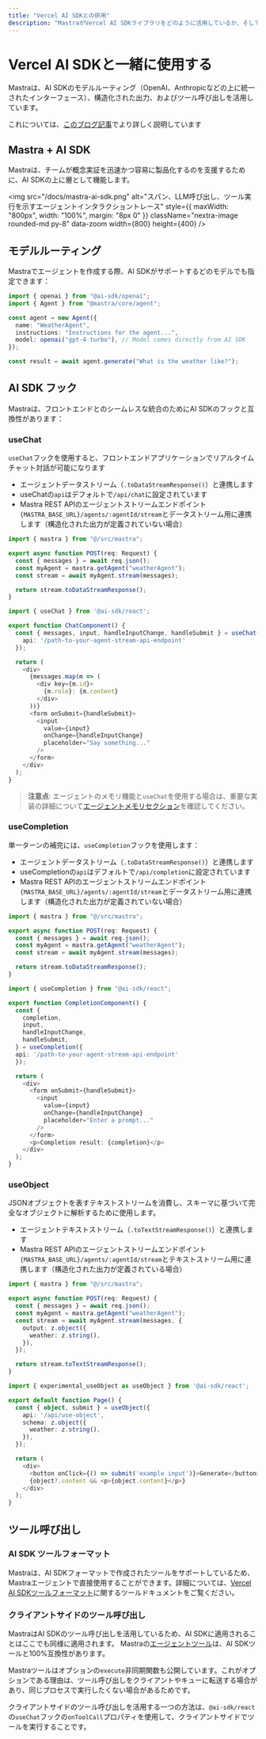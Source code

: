 ```yaml
---
title: "Vercel AI SDKとの併用"
description: "MastraがVercel AI SDKライブラリをどのように活用しているか、そしてMastraでさらにどのように活用できるかを学ぶ"
---
```


# Vercel AI SDKと一緒に使用する

Mastraは、AI SDKのモデルルーティング（OpenAI、Anthropicなどの上に統一されたインターフェース）、構造化された出力、およびツール呼び出しを活用しています。

これについては、[このブログ記事](https://mastra.ai/blog/using-ai-sdk-with-mastra)でより詳しく説明しています

## Mastra + AI SDK

Mastraは、チームが概念実証を迅速かつ容易に製品化するのを支援するために、AI SDKの上に層として機能します。

<img
  src="/docs/mastra-ai-sdk.png"
  alt="スパン、LLM呼び出し、ツール実行を示すエージェントインタラクショントレース"
  style={{ maxWidth: "800px", width: "100%", margin: "8px 0" }}
  className="nextra-image rounded-md py-8"
  data-zoom
  width={800}
  height={400}
/>

## モデルルーティング

Mastraでエージェントを作成する際、AI SDKがサポートするどのモデルでも指定できます：

```typescript
import { openai } from "@ai-sdk/openai";
import { Agent } from "@mastra/core/agent";

const agent = new Agent({
  name: "WeatherAgent",
  instructions: "Instructions for the agent...",
  model: openai("gpt-4-turbo"), // Model comes directly from AI SDK
});

const result = await agent.generate("What is the weather like?");
```

## AI SDK フック

Mastraは、フロントエンドとのシームレスな統合のためにAI SDKのフックと互換性があります：

### useChat

`useChat`フックを使用すると、フロントエンドアプリケーションでリアルタイムチャット対話が可能になります

- エージェントデータストリーム（`.toDataStreamResponse()`）と連携します
- useChatの`api`はデフォルトで`/api/chat`に設定されています
- Mastra REST APIのエージェントストリームエンドポイント`{MASTRA_BASE_URL}/agents/:agentId/stream`とデータストリーム用に連携します（構造化された出力が定義されていない場合）

```typescript filename="app/api/chat/route.ts" copy
import { mastra } from "@/src/mastra";

export async function POST(req: Request) {
  const { messages } = await req.json();
  const myAgent = mastra.getAgent("weatherAgent");
  const stream = await myAgent.stream(messages);

  return stream.toDataStreamResponse();
}
```

```typescript copy
import { useChat } from '@ai-sdk/react';

export function ChatComponent() {
  const { messages, input, handleInputChange, handleSubmit } = useChat({
    api: '/path-to-your-agent-stream-api-endpoint'
  });

  return (
    <div>
      {messages.map(m => (
        <div key={m.id}>
          {m.role}: {m.content}
        </div>
      ))}
      <form onSubmit={handleSubmit}>
        <input
          value={input}
          onChange={handleInputChange}
          placeholder="Say something..."
        />
      </form>
    </div>
  );
}
```

> **注意点**: エージェントのメモリ機能と`useChat`を使用する場合は、重要な実装の詳細について[エージェントメモリセクション](/docs/agents/agent-memory#usechat)を確認してください。

### useCompletion

単一ターンの補完には、`useCompletion`フックを使用します：

- エージェントデータストリーム（`.toDataStreamResponse()`）と連携します
- useCompletionの`api`はデフォルトで`/api/completion`に設定されています
- Mastra REST APIのエージェントストリームエンドポイント`{MASTRA_BASE_URL}/agents/:agentId/stream`とデータストリーム用に連携します（構造化された出力が定義されていない場合）

```typescript filename="app/api/completion/route.ts" copy
import { mastra } from "@/src/mastra";

export async function POST(req: Request) {
  const { messages } = await req.json();
  const myAgent = mastra.getAgent("weatherAgent");
  const stream = await myAgent.stream(messages);

  return stream.toDataStreamResponse();
}
```

```typescript
import { useCompletion } from "@ai-sdk/react";

export function CompletionComponent() {
  const {
    completion,
    input,
    handleInputChange,
    handleSubmit,
  } = useCompletion({
  api: '/path-to-your-agent-stream-api-endpoint'
  });

  return (
    <div>
      <form onSubmit={handleSubmit}>
        <input
          value={input}
          onChange={handleInputChange}
          placeholder="Enter a prompt..."
        />
      </form>
      <p>Completion result: {completion}</p>
    </div>
  );
}
```

### useObject

JSONオブジェクトを表すテキストストリームを消費し、スキーマに基づいて完全なオブジェクトに解析するために使用します。

- エージェントテキストストリーム（`.toTextStreamResponse()`）と連携します
- Mastra REST APIのエージェントストリームエンドポイント`{MASTRA_BASE_URL}/agents/:agentId/stream`とテキストストリーム用に連携します（構造化された出力が定義されている場合）

```typescript filename="app/api/use-object/route.ts" copy
import { mastra } from "@/src/mastra";

export async function POST(req: Request) {
  const { messages } = await req.json();
  const myAgent = mastra.getAgent("weatherAgent");
  const stream = await myAgent.stream(messages, {
    output: z.object({
      weather: z.string(),
    }),
  });

  return stream.toTextStreamResponse();
}
```

```typescript
import { experimental_useObject as useObject } from '@ai-sdk/react';

export default function Page() {
  const { object, submit } = useObject({
    api: '/api/use-object',
    schema: z.object({
      weather: z.string(),
    }),
  });

  return (
    <div>
      <button onClick={() => submit('example input')}>Generate</button>
      {object?.content && <p>{object.content}</p>}
    </div>
  );
}
```

## ツール呼び出し

### AI SDK ツールフォーマット

Mastraは、AI SDKフォーマットで作成されたツールをサポートしているため、Mastraエージェントで直接使用することができます。詳細については、[Vercel AI SDKツールフォーマット](/docs/agents/adding-tools#vercel-ai-sdk-tool-format)に関するツールドキュメントをご覧ください。

### クライアントサイドのツール呼び出し

MastraはAI SDKのツール呼び出しを活用しているため、AI SDKに適用されることはここでも同様に適用されます。
Mastraの[エージェントツール](/docs/agents/adding-tools)は、AI SDKツールと100%互換性があります。

Mastraツールはオプションの`execute`非同期関数も公開しています。これがオプションである理由は、ツール呼び出しをクライアントやキューに転送する場合があり、同じプロセスで実行したくない場合があるためです。

クライアントサイドのツール呼び出しを活用する一つの方法は、`@ai-sdk/react`の`useChat`フックの`onToolCall`プロパティを使用して、クライアントサイドでツールを実行することです。

